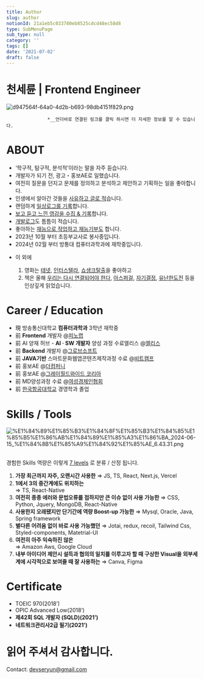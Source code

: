 ```yaml
---
title: Author
slug: author
notionId: 21a1eb5c033780eb8525cdcd48ec58d8
type: SubMenuPage
sub_type: null
category: ''
tags: []
date: '2021-07-02'
draft: false
---
```


# 천세륜 | Frontend Engineer


![d947564f-64a0-4d2b-b693-98db4151f829.png](https://prod-files-secure.s3.us-west-2.amazonaws.com/056ff9f5-a9ef-486f-8acb-9eef51d06a2d/4dc25d5f-a585-463f-8422-471a8e48e6b8/d947564f-64a0-4d2b-b693-98db4151f829.png?X-Amz-Algorithm=AWS4-HMAC-SHA256&X-Amz-Content-Sha256=UNSIGNED-PAYLOAD&X-Amz-Credential=ASIAZI2LB466U3EFPCQC%2F20250716%2Fus-west-2%2Fs3%2Faws4_request&X-Amz-Date=20250716T091548Z&X-Amz-Expires=3600&X-Amz-Security-Token=IQoJb3JpZ2luX2VjEEEaCXVzLXdlc3QtMiJHMEUCIQC7wrU8kuuFhrM0JwK4z4M%2Fh186hT6ZxsObtMRIs97FEgIgU9jj1ZNIgrbNs%2FGKPbzKgwt7%2BxGabjRzeOAAu3AeG2Iq%2FwMIWhAAGgw2Mzc0MjMxODM4MDUiDFeInERwhau3Q%2FUl6yrcA6Pk5tProQ8ngzn4m6iMWGUuVYjAC3xlBPNKrDx%2FSLrH72veeLp3URn37ZxE5ZmqgUJ2z6%2FvrxeTHrnjSL1RVF1L9tWZ87jR8UFchrvkXVnVKtEfm2Yj5pANjsJudNg3qUu6KvD4LdzZVqq2AzPbeM30EUIGexdmcgMX8h3BKytFrgaTtMYr6dQbQlLyQVYfvU3YW4Z6iIYTBzy6dRj54KW5e%2FmTtwbEyhKsgEyP97j1W1R3Ok1k%2Ffmu15RMnFSj0OmDmct7WHgiMQcmKZxoz4IXujz8kIfeG8puQ8VhLaO8SOMCjgG4uZmemEZ3BTZ6u4o2iu6U2LfnioUExciBPqne7OwRyNBra0AqYLP1hZIBSEAUvT4XjroYBljDKOyoIO8%2F8RzUttFPG5A4nl%2B%2FIMz%2BD5c3Pu4ivB3L92WHPEllRHxFge83FzstKqMlA8VKi9Zc4oNpExO0Rod9cpmp97LpJxdposFoh%2FzbCU9vVsJWFHMb4wwk8DQ1aeZ8ApVzFLt5KcotEZhMhRkJhtT4nONR9VUxpjtB2%2FEMwhoibBTISE2U1X5lWAiR0SGB0HAWPF9Lj%2Bcvy8T2HeosNF6SAHzo%2BNY6FrK9RPsbvgyLq%2BeLM9XkgNDeDAeZM6uEMPPL3cMGOqUBw81AbGSeZoHLZKkN6fpPgw8x%2F%2B0zmRkkqsp6xh6K5EzMJgczBykMBAnA%2BCIQjQT5gk7gpeyb%2FE6ZELZGYOrEvxd4tKkQ5F4Q9C8KT2qd1HMvWQDfucKuM4gn8fzpYHeU5Z3IBHN4JGPFvpuazCwyRa3N5OWjRU07nJeTcTXVM66epeAerGF6Yvhg4tUUAI2XNzsaQUJoCIXi4EwgLizPGDzbG%2FRe&X-Amz-Signature=ab79c0dcb6b4ee42dfa0e3a8cc90cce272a9830a0aaa48aee84ef93793dcb40d&X-Amz-SignedHeaders=host&x-amz-checksum-mode=ENABLED&x-id=GetObject)


                   *__언더바로 연결된 링크를 클릭 하시면 더 자세한 정보를 알 수 있습니다.


# ABOUT

- ‘학구적, 탐구적, 분석적’이라는 말을 자주 듣습니다.
- 개발자가 되기 전, 광고・홍보AE로 일했습니다.
- 여전히 질문을 던지고 문제를 정의하고 분석하고 제안하고 기획하는 일을 좋아합니다.
- 인생에서 알아간 것들을  [사유하고 글로 적](https://www.ryoonwithwisdomtrees.world/writing)습니다.
- 랜덤하게 [일상로그를 기록](https://www.ryoonwithwisdomtrees.world/thelog)합니다.
- [보고 듣고 느낀 영감을 수집 & 기록](https://www.ryoonwithwisdomtrees.world/inspiration)합니다.
- [개발로그](https://www.ryoonwithwisdomtrees.world/techlog)도 틈틈이 적습니다.
- 좋아하는 [재능으로 작업하고 재능기부도](https://www.ryoonwithwisdomtrees.world/agiveawaylog) 합니다.
- 2023년 10월 부터 초등부교사로 봉사중입니다.
- 2024년 02월 부터 방통대 컴퓨터과학과에 재학중입니다.





+ 이 외에

    1. 영화는 [테넷](https://namu.wiki/w/%ED%85%8C%EB%84%B7), [인터스텔라](https://namu.wiki/w/%EC%9D%B8%ED%84%B0%EC%8A%A4%ED%85%94%EB%9D%BC), [쇼생크탈출](https://namu.wiki/w/%EC%87%BC%EC%83%9D%ED%81%AC%20%ED%83%88%EC%B6%9C)을 좋아하고
    2. 책은 올해 [우리는 다시 연결되어야 한다](https://www.aladin.co.kr/m/mproduct.aspx?ItemId=247420735), [아스퍼걸](https://www.aladin.co.kr/m/mproduct.aspx?ItemId=256863232), [자기결정](https://product.kyobobook.co.kr/detail/S000000828451),  [유난한도전](https://www.aladin.co.kr/m/mproduct.aspx?ItemId=303696963) 등을 인상깊게 읽었습니다.





# **Career / Education**

- 現 방송통신대학교 **컴퓨터과학과** 3학년 재학중
- 前 **Frontend** 개발자 @[피노랩](https://pinotlab.co.kr/ko/main/main.php)
- 前 AI 양재 허브  - **AI · SW 개발자** 양성 과정 수료엘리스 @[엘리스](https://elice.io/ko)
- 前 **Backend** 개발자 @[그로브소프트](https://www.grovesoft.net/)
- 前 **JAVA기반** 스마트문화웹앱콘텐츠제작과정 수료 @[비트캠프](https://www.bitcamp.co.kr/)
- 前 홍보AE @[더컴퍼니](https://m.jobkorea.co.kr/Recruit/Co_Read/C/15312702)
- 前 홍보AE @[그레이월드와이드 코리아](https://www.grey.com/locations/korea)
- 前 MD양성과정 수료 @[여성경제인협회](https://kwbiz.or.kr/)
- 前 [한국항공대학교](http://www.hangkong.ac.kr/web/index.do) 경영학과 졸업

# Skills / Tools



![%E1%84%89%E1%85%B3%E1%84%8F%E1%85%B3%E1%84%85%E1%85%B5%E1%86%AB%E1%84%89%E1%85%A3%E1%86%BA_2024-06-15_%E1%84%8B%E1%85%A9%E1%84%92%E1%85%AE_6.43.31.png](https://prod-files-secure.s3.us-west-2.amazonaws.com/056ff9f5-a9ef-486f-8acb-9eef51d06a2d/9b385df1-6dcf-421a-8243-76130dac3f91/%E1%84%89%E1%85%B3%E1%84%8F%E1%85%B3%E1%84%85%E1%85%B5%E1%86%AB%E1%84%89%E1%85%A3%E1%86%BA_2024-06-15_%E1%84%8B%E1%85%A9%E1%84%92%E1%85%AE_6.43.31.png?X-Amz-Algorithm=AWS4-HMAC-SHA256&X-Amz-Content-Sha256=UNSIGNED-PAYLOAD&X-Amz-Credential=ASIAZI2LB466U3EFPCQC%2F20250716%2Fus-west-2%2Fs3%2Faws4_request&X-Amz-Date=20250716T091548Z&X-Amz-Expires=3600&X-Amz-Security-Token=IQoJb3JpZ2luX2VjEEEaCXVzLXdlc3QtMiJHMEUCIQC7wrU8kuuFhrM0JwK4z4M%2Fh186hT6ZxsObtMRIs97FEgIgU9jj1ZNIgrbNs%2FGKPbzKgwt7%2BxGabjRzeOAAu3AeG2Iq%2FwMIWhAAGgw2Mzc0MjMxODM4MDUiDFeInERwhau3Q%2FUl6yrcA6Pk5tProQ8ngzn4m6iMWGUuVYjAC3xlBPNKrDx%2FSLrH72veeLp3URn37ZxE5ZmqgUJ2z6%2FvrxeTHrnjSL1RVF1L9tWZ87jR8UFchrvkXVnVKtEfm2Yj5pANjsJudNg3qUu6KvD4LdzZVqq2AzPbeM30EUIGexdmcgMX8h3BKytFrgaTtMYr6dQbQlLyQVYfvU3YW4Z6iIYTBzy6dRj54KW5e%2FmTtwbEyhKsgEyP97j1W1R3Ok1k%2Ffmu15RMnFSj0OmDmct7WHgiMQcmKZxoz4IXujz8kIfeG8puQ8VhLaO8SOMCjgG4uZmemEZ3BTZ6u4o2iu6U2LfnioUExciBPqne7OwRyNBra0AqYLP1hZIBSEAUvT4XjroYBljDKOyoIO8%2F8RzUttFPG5A4nl%2B%2FIMz%2BD5c3Pu4ivB3L92WHPEllRHxFge83FzstKqMlA8VKi9Zc4oNpExO0Rod9cpmp97LpJxdposFoh%2FzbCU9vVsJWFHMb4wwk8DQ1aeZ8ApVzFLt5KcotEZhMhRkJhtT4nONR9VUxpjtB2%2FEMwhoibBTISE2U1X5lWAiR0SGB0HAWPF9Lj%2Bcvy8T2HeosNF6SAHzo%2BNY6FrK9RPsbvgyLq%2BeLM9XkgNDeDAeZM6uEMPPL3cMGOqUBw81AbGSeZoHLZKkN6fpPgw8x%2F%2B0zmRkkqsp6xh6K5EzMJgczBykMBAnA%2BCIQjQT5gk7gpeyb%2FE6ZELZGYOrEvxd4tKkQ5F4Q9C8KT2qd1HMvWQDfucKuM4gn8fzpYHeU5Z3IBHN4JGPFvpuazCwyRa3N5OWjRU07nJeTcTXVM66epeAerGF6Yvhg4tUUAI2XNzsaQUJoCIXi4EwgLizPGDzbG%2FRe&X-Amz-Signature=04673bd1f06ce0b73692ca87dd5b70a3f19efdfbd0b7e2e52c7554700abecf0e&X-Amz-SignedHeaders=host&x-amz-checksum-mode=ENABLED&x-id=GetObject)


## 
경험한 
Skills 역량은
이렇게 <u>7 levels</u>
로 분류 / 산정 됩니다.

1. **가장 최근까지 자주, 오랜시간 사용한** 
⇒ JS,  TS, React, Next.js, Vercel
2. **1에서 3의 중간계에도 위치하는**  
⇒ TS, React-Native
3. **여전히 종종 에러와 문법오류를 접하지만 큰 이슈 없이 사용 가능한**
⇒ CSS, Python, Jquery, MongoDB, React-Native
4. **사용한지 오래됐지만 단기간에 역량 Boost-up 가능한**
⇒ Mysql, Oracle, Java, Spring framework
5. **별다른 어려움 없이 바로 사용 가능했던**
⇒ Jotai, redux, recoil, Tailwind Css, Styled-components, Matetrial-UI
6. **여전히 아주 익숙하진 않은**  
⇒ Amazon Aws, Google Cloud
7. **내부 아이디어 제안시
설득과 협의의 일치를 이루고자 할 때
구상한 Visual을 외부세계에 시각적으로 보여줄 때 잘 사용하는** 
 ⇒ Canva, Figma

# Certificate

- TOEIC 970(2018’)
- OPIC Advanced Low(2018’)
- **제42회 SQL 개발자 (SQLD)(2021’)**
- **네트워크관리사2급 필기(2021’)**

# 읽어 주셔서 감사합니다. 


Contact: devseryun@gmail.com

